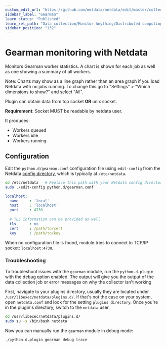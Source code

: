 ```yaml
---
custom_edit_url: "https://github.com/netdata/netdata/edit/master/collectors/python.d.plugin/gearman/README.md"
sidebar_label: "Gearman"
learn_status: "Published"
learn_rel_path: "Data collection/Monitor Anything/Distributed computing"
sidebar_position: "132"
---
```



# Gearman monitoring with Netdata

Monitors Gearman worker statistics. A chart is shown for each job as well as one showing a summary of all workers.

Note: Charts may show as a line graph rather than an area 
graph if you load Netdata with no jobs running. To change 
this go to "Settings" > "Which dimensions to show?" and 
select "All".

Plugin can obtain data from tcp socket **OR** unix socket.

**Requirement:**
Socket MUST be readable by netdata user.

It produces:

 * Workers queued
 * Workers idle
 * Workers running

## Configuration

Edit the `python.d/gearman.conf` configuration file using `edit-config` from the Netdata [config
directory](/docs/nightly/getting-started/manage-and-configure-the-netdata-agent/configuration), which is typically at `/etc/netdata`.

```bash
cd /etc/netdata   # Replace this path with your Netdata config directory, if different
sudo ./edit-config python.d/gearman.conf
```

```yaml
localhost:
  name     : 'local'
  host     : 'localhost'
  port     : 4730
  
  # TLS information can be provided as well
  tls      : no
  cert     : /path/to/cert
  key      : /path/to/key
```

When no configuration file is found, module tries to connect to TCP/IP socket: `localhost:4730`.

### Troubleshooting

To troubleshoot issues with the `gearman` module, run the `python.d.plugin` with the debug option enabled. The 
output will give you the output of the data collection job or error messages on why the collector isn't working.

First, navigate to your plugins directory, usually they are located under `/usr/libexec/netdata/plugins.d/`. If that's 
not the case on your system, open `netdata.conf` and look for the setting `plugins directory`. Once you're in the 
plugin's directory, switch to the `netdata` user.

```bash
cd /usr/libexec/netdata/plugins.d/
sudo su -s /bin/bash netdata
```

Now you can manually run the `gearman` module in debug mode:

```bash
./python.d.plugin gearman debug trace
```

